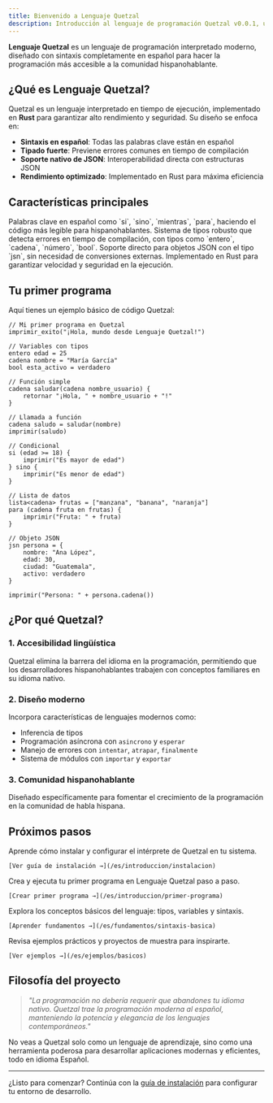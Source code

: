 ```yaml
---
title: Bienvenido a Lenguaje Quetzal
description: Introducción al lenguaje de programación Quetzal v0.0.1, un lenguaje interpretado moderno desarrollado en Rust con sintaxis en español.
---
```



**Lenguaje Quetzal** es un lenguaje de programación interpretado moderno, diseñado con sintaxis completamente en español para hacer la programación más accesible a la comunidad hispanohablante.

## ¿Qué es Lenguaje Quetzal?

Quetzal es un lenguaje interpretado en tiempo de ejecución, implementado en **Rust** para garantizar alto rendimiento y seguridad. Su diseño se enfoca en:

- **Sintaxis en español**: Todas las palabras clave están en español
- **Tipado fuerte**: Previene errores comunes en tiempo de compilación
- **Soporte nativo de JSON**: Interoperabilidad directa con estructuras JSON
- **Rendimiento optimizado**: Implementado en Rust para máxima eficiencia

## Características principales

<CardGrid>
  <Card title="Sintaxis Natural" icon="document">
    Palabras clave en español como `si`, `sino`, `mientras`, `para`, haciendo el código más legible para hispanohablantes.
  </Card>
  
  <Card title="Tipado Fuerte" icon="setting">
    Sistema de tipos robusto que detecta errores en tiempo de compilación, con tipos como `entero`, `cadena`, `número`, `bool`.
  </Card>
  
  <Card title="JSON Nativo" icon="open-book">
    Soporte directo para objetos JSON con el tipo `jsn`, sin necesidad de conversiones externas.
  </Card>
  
  <Card title="Alto Rendimiento" icon="rocket">
    Implementado en Rust para garantizar velocidad y seguridad en la ejecución.
  </Card>
</CardGrid>

## Tu primer programa

Aquí tienes un ejemplo básico de código Quetzal:

```qz
// Mi primer programa en Quetzal
imprimir_exito("¡Hola, mundo desde Lenguaje Quetzal!")

// Variables con tipos
entero edad = 25
cadena nombre = "María García"
bool esta_activo = verdadero

// Función simple
cadena saludar(cadena nombre_usuario) {
    retornar "¡Hola, " + nombre_usuario + "!"
}

// Llamada a función
cadena saludo = saludar(nombre)
imprimir(saludo)

// Condicional
si (edad >= 18) {
    imprimir("Es mayor de edad")
} sino {
    imprimir("Es menor de edad")
}

// Lista de datos
lista<cadena> frutas = ["manzana", "banana", "naranja"]
para (cadena fruta en frutas) {
    imprimir("Fruta: " + fruta)
}

// Objeto JSON
jsn persona = {
    nombre: "Ana López",
    edad: 30,
    ciudad: "Guatemala",
    activo: verdadero
}

imprimir("Persona: " + persona.cadena())
```

## ¿Por qué Quetzal?

### 1. **Accesibilidad lingüística**
Quetzal elimina la barrera del idioma en la programación, permitiendo que los desarrolladores hispanohablantes trabajen con conceptos familiares en su idioma nativo.

### 2. **Diseño moderno**
Incorpora características de lenguajes modernos como:
- Inferencia de tipos
- Programación asíncrona con `asincrono` y `esperar`
- Manejo de errores con `intentar`, `atrapar`, `finalmente`
- Sistema de módulos con `importar` y `exportar`

### 3. **Comunidad hispanohablante**
Diseñado específicamente para fomentar el crecimiento de la programación en la comunidad de habla hispana.

## Próximos pasos

<CardGrid>
  <Card title="Instalación" icon="setting">
    Aprende cómo instalar y configurar el intérprete de Quetzal en tu sistema.
    
    [Ver guía de instalación →](/es/introduccion/instalacion)
  </Card>
  
  <Card title="Tu primer programa" icon="rocket">
    Crea y ejecuta tu primer programa en Lenguaje Quetzal paso a paso.
    
    [Crear primer programa →](/es/introduccion/primer-programa)
  </Card>
  
  <Card title="Fundamentos" icon="document">
    Explora los conceptos básicos del lenguaje: tipos, variables y sintaxis.
    
    [Aprender fundamentos →](/es/fundamentos/sintaxis-basica)
  </Card>
  
  <Card title="Ejemplos" icon="open-book">
    Revisa ejemplos prácticos y proyectos de muestra para inspirarte.
    
    [Ver ejemplos →](/es/ejemplos/basicos)
  </Card>
</CardGrid>

## Filosofía del proyecto

> *"La programación no debería requerir que abandones tu idioma nativo. Quetzal trae la programación moderna al español, manteniendo la potencia y elegancia de los lenguajes contemporáneos."*

No veas a Quetzal solo como un lenguaje de aprendizaje, sino como una herramienta poderosa para desarrollar aplicaciones modernas y eficientes, todo en idioma Español.

---

¿Listo para comenzar? Continúa con la [guía de instalación](/es/introduccion/instalacion) para configurar tu entorno de desarrollo.
